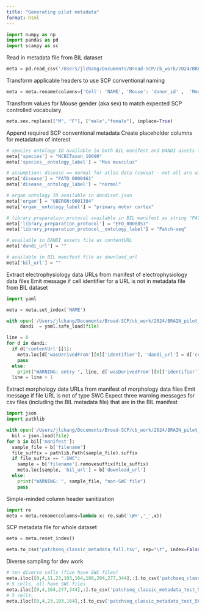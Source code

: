 ```yaml
---
title: "Generating pilot metadata"
format: html
---
```


```python
import numpy as np
import pandas as pd
import scanpy as sc
```

Read in metadata file from BIL dataset
```python

meta = pd.read_csv('/Users/jlchang/Documents/Broad-SCP/cb_work/2024/BRAIN_pilot_dataset/BIL/m1_patchseq_meta_data.csv', index_col=0, sep='\t')
```

Transform applicable headers to use SCP conventional naming
```python
meta = meta.rename(columns={'Cell': 'NAME', 'Mouse': 'donor_id' ,  'Mouse gender': 'sex' , 'Mouse': 'donor_id' , 'Slice': 'biosample_id'})
```
Transform values for Mouse gender (aka sex) to match expected SCP controlled vocabulary
```python
meta.sex.replace(["M", "F"], ["male","female"], inplace=True)
```

Append required SCP conventional metadata
Create placeholder columns for metadatum of interest
```python
# species ontology ID available in both BIL manifest and DANDI assets file
meta['species'] = "NCBITaxon_10090"
meta['species__ontology_label'] = "Mus musculus"

# assumption: disease == normal for atlas data (caveat - not all are wild-type mice)
meta['disease'] = "PATO_0000461"
meta['disease__ontology_label'] = "normal"

# organ ontology ID available in dandiset.json
meta['organ'] = "UBERON:0001384"
meta['organ__ontology_label'] = "primary motor cortex"

# library_preparation_protocol available in BIL manifest as string "PATCH-Seq"
meta['library_preparation_protocol'] = "EFO_0008853"
meta['library_preparation_protocol__ontology_label'] = "Patch-seq"

# available in DANDI assets file as contentURL
meta['dandi_url'] = ""

# available in BIL manifest file as download_url
meta['bil_url'] = ""
```


Extract electrophysiology data URLs from manifest of electrophysiology data files
Emit message if cell identifier for a URL is not in metadata file from BIL dataset
```python
import yaml

meta = meta.set_index('NAME')

with open('/Users/jlchang/Documents/Broad-SCP/cb_work/2024/BRAIN_pilot_dataset/DANDI/assets.yaml', 'r') as file:
     dandi  = yaml.safe_load(file)

line = 0
for d in dandi:
  if d['contentUrl'][1]:
    meta.loc[d['wasDerivedFrom'][0]['identifier'], 'dandi_url'] = d['contentUrl'][1]
    pass
  else:
    print("WARNING: entry ", line, d['wasDerivedFrom'][0]['identifier'], "no URL")
  line = line + 1

```

Extract morphology data URLs from manifest of morphology data files
Emit message if file URL is not of type SWC
Expect three warning messages for csv files (including the BIL metadata file) that are in the BIL manifest
```python
import json
import pathlib

with open('/Users/jlchang/Documents/Broad-SCP/cb_work/2024/BRAIN_pilot_dataset/BIL/ace-aim-now_manifest_9ed17a6a-67c0-5454-a5ba-33bd2d4cb543.json', 'r') as file:
  bil = json.load(file)
for b in bil['manifest']:
  sample_file = b['filename']
  file_suffix = pathlib.Path(sample_file).suffix
  if file_suffix == ".SWC":
    sample = b['filename'].removesuffix(file_suffix)
    meta.loc[sample, 'bil_url'] = b['download_url']
  else:
    print("WARNING: ", sample_file, "non-SWC file")
    pass

```

Simple-minded column header sanitization
```python
import re
meta = meta.rename(columns=lambda x: re.sub('\W+','_',x))

```

SCP metadata file for whole dataset
```python
meta = meta.reset_index()

meta.to_csv('patchseq_classic_metadata_full.tsv', sep="\t", index=False)
```

Diverse sampling for dev work
```python
# ten diverse cells (five have SWC files)
meta.iloc[[0,4,11,23,103,164,188,204,277,344],:].to_csv('patchseq_classic_metadata_test_10.tsv', sep="\t", index=False)
# 5 cells, all have SWC files
meta.iloc[[0,4,164,277,344],:].to_csv('patchseq_classic_metadata_test_5a.tsv', sep="\t", index=False)
# 5 cells,
meta.iloc[[0,4,23,103,164],:].to_csv('patchseq_classic_metadata_test_5b.tsv', sep="\t", index=False)
```
